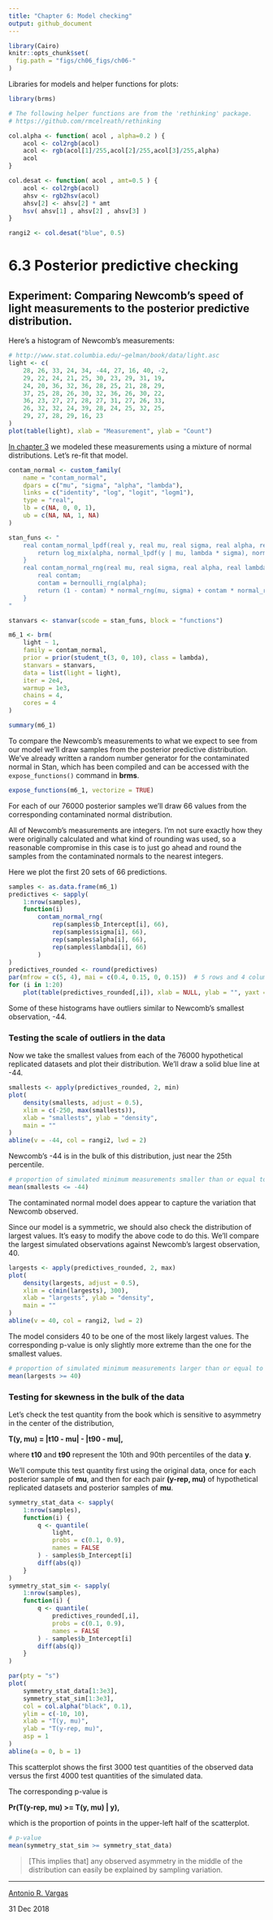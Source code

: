 ```yaml
---
title: "Chapter 6: Model checking"
output: github_document
---
```


```r
library(Cairo)
knitr::opts_chunk$set(
  fig.path = "figs/ch06_figs/ch06-"
)
```

Libraries for models and helper functions for plots:

```r
library(brms)

# The following helper functions are from the 'rethinking' package.
# https://github.com/rmcelreath/rethinking

col.alpha <- function( acol , alpha=0.2 ) {
    acol <- col2rgb(acol)
    acol <- rgb(acol[1]/255,acol[2]/255,acol[3]/255,alpha)
    acol
}

col.desat <- function( acol , amt=0.5 ) {
    acol <- col2rgb(acol)
    ahsv <- rgb2hsv(acol)
    ahsv[2] <- ahsv[2] * amt
    hsv( ahsv[1] , ahsv[2] , ahsv[3] )
}

rangi2 <- col.desat("blue", 0.5)
```

# 6.3 Posterior predictive checking

## Experiment: Comparing Newcomb's speed of light measurements to the posterior predictive distribution.

Here's a histogram of Newcomb's measurements:

```r
# http://www.stat.columbia.edu/~gelman/book/data/light.asc
light <- c(
    28, 26, 33, 24, 34, -44, 27, 16, 40, -2,
    29, 22, 24, 21, 25, 30, 23, 29, 31, 19,
    24, 20, 36, 32, 36, 28, 25, 21, 28, 29,
    37, 25, 28, 26, 30, 32, 36, 26, 30, 22,
    36, 23, 27, 27, 28, 27, 31, 27, 26, 33,
    26, 32, 32, 24, 39, 28, 24, 25, 32, 25,
    29, 27, 28, 29, 16, 23
)
plot(table(light), xlab = "Measurement", ylab = "Count")
```

[In chapter 3](https://github.com/szego/BDA-singalong/blob/master/ch03.md#example-estimating-the-speed-of-light) we modeled these measurements using a mixture of normal distributions. Let's re-fit that model.

```r
contam_normal <- custom_family(
    name = "contam_normal",
    dpars = c("mu", "sigma", "alpha", "lambda"),
    links = c("identity", "log", "logit", "logm1"),
    type = "real",
    lb = c(NA, 0, 0, 1),
    ub = c(NA, NA, 1, NA)
)

stan_funs <- "
    real contam_normal_lpdf(real y, real mu, real sigma, real alpha, real lambda) {
        return log_mix(alpha, normal_lpdf(y | mu, lambda * sigma), normal_lpdf(y | mu, sigma));
    }
    real contam_normal_rng(real mu, real sigma, real alpha, real lambda) {
        real contam;
        contam = bernoulli_rng(alpha);
        return (1 - contam) * normal_rng(mu, sigma) + contam * normal_rng(mu, lambda * sigma);
    }
"

stanvars <- stanvar(scode = stan_funs, block = "functions")

m6_1 <- brm(
    light ~ 1,
    family = contam_normal,
    prior = prior(student_t(3, 0, 10), class = lambda),
    stanvars = stanvars,
    data = list(light = light),
    iter = 2e4,
    warmup = 1e3,
    chains = 4,
    cores = 4
)
```

```r
summary(m6_1)
```

To compare the Newcomb's measurements to what we expect to see from our model we'll draw samples from the posterior predictive distribution. We've already written a random number generator for the contaminated normal in Stan, which has been compiled and can be accessed with the `expose_functions()` command in **brms**.

```r
expose_functions(m6_1, vectorize = TRUE)
```

For each of our 76000 posterior samples we'll draw 66 values from the corresponding contaminated normal distribution.

All of Newcomb's measurements are integers. I'm not sure exactly how they were originally calculated and what kind of rounding was used, so a reasonable compromise in this case is to just go ahead and round the samples from the contaminated normals to the nearest integers.

Here we plot the first 20 sets of 66 predictions.

```r
samples <- as.data.frame(m6_1)
predictives <- sapply(
    1:nrow(samples),
    function(i)
        contam_normal_rng(
            rep(samples$b_Intercept[i], 66),
            rep(samples$sigma[i], 66),
            rep(samples$alpha[i], 66),
            rep(samples$lambda[i], 66)
        )
)
predictives_rounded <- round(predictives)
par(mfrow = c(5, 4), mai = c(0.4, 0.15, 0, 0.15))  # 5 rows and 4 columns
for (i in 1:20)
    plot(table(predictives_rounded[,i]), xlab = NULL, ylab = "", yaxt = "n")
```

Some of these histograms have outliers similar to Newcomb's smallest observation, -44.

### Testing the scale of outliers in the data

Now we take the smallest values from each of the 76000 hypothetical replicated datasets and plot their distribution. We'll draw a solid blue line at -44.

```r
smallests <- apply(predictives_rounded, 2, min)
plot(
    density(smallests, adjust = 0.5),
    xlim = c(-250, max(smallests)),
    xlab = "smallests", ylab = "density",
    main = ""
)
abline(v = -44, col = rangi2, lwd = 2)
```

Newcomb's -44 is in the bulk of this distribution, just near the 25th percentile.

```r
# proportion of simulated minimum measurements smaller than or equal to -44
mean(smallests <= -44)
```

The contaminated normal model does appear to capture the variation that Newcomb observed.

Since our model is a symmetric, we should also check the distribution of largest values. It's easy to modify the above code to do this. We'll compare the largest simulated observations against Newcomb's largest observation, 40.

```r
largests <- apply(predictives_rounded, 2, max)
plot(
    density(largests, adjust = 0.5),
    xlim = c(min(largests), 300),
    xlab = "largests", ylab = "density",
    main = ""
)
abline(v = 40, col = rangi2, lwd = 2)
```

The model considers 40 to be one of the most likely largest values. The corresponding p-value is only slightly more extreme than the one for the smallest values.

```r
# proportion of simulated minimum measurements larger than or equal to 40
mean(largests >= 40)
```

### Testing for skewness in the bulk of the data

Let's check the test quantity from the book which is sensitive to asymmetry in the center of the distribution,

**T(y, mu) = |t10 - mu| - |t90 - mu|,**

where **t10** and **t90** represent the 10th and 90th percentiles of the data **y**.

We'll compute this test quantity first using the original data, once for each posterior sample of **mu**, and then for each pair **(y-rep, mu)** of hypothetical replicated datasets and posterior samples of **mu**.

```r
symmetry_stat_data <- sapply(
    1:nrow(samples),
    function(i) {
        q <- quantile(
            light,
            probs = c(0.1, 0.9),
            names = FALSE
        ) - samples$b_Intercept[i]
        diff(abs(q))
    }
)
symmetry_stat_sim <- sapply(
    1:nrow(samples),
    function(i) {
        q <- quantile(
            predictives_rounded[,i],
            probs = c(0.1, 0.9),
            names = FALSE
        ) - samples$b_Intercept[i]
        diff(abs(q))
    }
)

par(pty = "s")
plot(
    symmetry_stat_data[1:3e3],
    symmetry_stat_sim[1:3e3],
    col = col.alpha("black", 0.1),
    ylim = c(-10, 10),
    xlab = "T(y, mu)",
    ylab = "T(y-rep, mu)",
    asp = 1
)
abline(a = 0, b = 1)
```

This scatterplot shows the first 3000 test quantities of the observed data versus the first 4000 test quantities of the simulated data.

The corresponding p-value is

**Pr(T(y-rep, mu) >= T(y, mu) | y),**

which is the proportion of points in the upper-left half of the scatterplot.

```r
# p-value
mean(symmetry_stat_sim >= symmetry_stat_data)
```

>[This implies that] any observed asymmetry in the middle of the distribution can easily be explained by sampling variation.

***

[Antonio R. Vargas](https://github.com/szego)

31 Dec 2018


